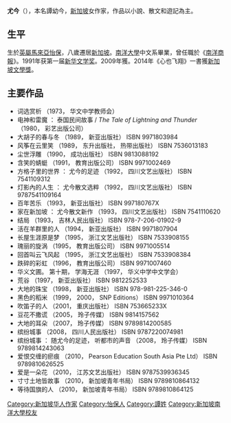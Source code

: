 {{Infobox writer
| 图像     = 
| 图像说明 = 
| 姓名     = 尤今
| 笔名     = 
| 原名     = 譚幼今
| 出生     = {{birth year and age|1950}}
| 出生地点 = [[英屬馬來亞|英屬馬來亞]][[怡保|怡保]]
| 逝世     = <!--卒年在前生年在后{{death date and age|}} 或{{death year and age| }}-->
| 逝世地点 = 
| 职业     = 作家
| 语言     = 中文、英文
| 母校     = [[南洋大學|南洋大學]]中文系
| 创作时期 = 1970年至今
| 体裁     = 小说
| 主题     = 
| 文学运动 = 
| 代表作   = 《金色袋鼠》<br>《释放快乐》<br>《心也飞翔》
| 父母     = 
| 配偶     =  <!--{{marriage|姓名|年份}} -->
| 伴侣     = 
| 子女     = 
| 亲属     = 
| 受影响于 = 
| 施影响于 = 
| 奖项     = <!--  {{Awards|award= |year= |title= }} -->
| 官方网站 = <!--  {{URL|website}} -->
| 签名     =  <!--不需要加[[file:|128px]] -->
}}
'''尤今'''（{{bd|1950年|catIdx=Tan谭}}），本名譚幼今，[[新加坡|新加坡]]女作家，作品以小說、散文和遊記為主。

==生平==
生於[[英屬馬來亞|英屬馬來亞]][[怡保|怡保]]，八歲遷居[[新加坡直辖殖民地|新加坡]]。[[南洋大學|南洋大學]]中文系畢業，曾任職於《[[南洋商報|南洋商報]]》。1991年获第一届[[新华文学奖|新华文学奖]]。2009年獲{{link-en|新加坡文化勳章|Cultural Medallion}}。2014年《心也飞翔》一書獲[[新加坡文學獎|新加坡文學獎]]。

==主要作品==
{{div col | 2}}
* 词选赏析 （1973， 华文中学教师会） 
* 电神和雷魔 ： 泰国民间故事 / ''The Tale of Lightning and Thunder'' （1980， 彩艺出版公司） 
* 大胡子的春与冬 （1989， 新亚出版社） ISBN 9971803984
* 风筝在云里笑 （1989， 东升出版社， 热带出版社） ISBN 7536013183
* 尘世浮雕 （1990， 成功出版社） ISBN 9813088192
* 含笑的蜻蜓 （1991， 教育出版公司） ISBN 9971002469
* 方格子里的世界 ： 尤今的足迹 （1992， 四川文艺出版社） ISBN 7541109312
* 灯影內的人生 ： 尤今散文选粹 （1992， 四川文艺出版社） ISBN 9787541109164
* 百年苦乐 （1993， 新亚出版社） ISBN 997180767X
* 家在新加坡 ： 尤今散文新作 （1993， 四川文艺出版社） ISBN 7541110620
* 结局 （1993， 吉林人民出版社） ISBN 978-7-206-01902-9
* 活在羊群里的人 （1994， 新亚出版社） ISBN 9971807904
* 长屋生涯原是梦 （1995， 浙江文艺出版社） ISBN 7533908155
* 瑰丽的旋涡 （1995， 教育出版公司） ISBN 9971005514
* 回首叫云飞风起 （1995， 浙江文艺出版社） ISBN 7533908384
* 跌碎的彩虹 （1996， 教育出版公司） ISBN 9971007460
* 华义文圃。 第十期， 学海无涯 （1997， 华义中学中文学会） {{oclc|426281524}} {{issn|0129-0983}}
* 荒谷 （1997， 新亚出版社） ISBN 9812252533
* 大地的珠宝 （1998， 新亚出版社） ISBN 978-981-225-346-0
* 黑色的稻米 （1999， 2000， SNP Editions） ISBN 9971010364
* 吹笛子的人 （2001， 重庆出版社） ISBN 753665233X
* 豆花不撒谎 （2005， 玲子传媒） ISBN 9814157562
* 大地的耳朵 （2007， 玲子传媒） ISBN 9789814200585
* 缤纷城事 （2008， 四川人民出版社） ISBN 9787220074981
* 缤纷城事 ： 随尤今的足迹， 听都市的声音 （2008， 玲子传媒） ISBN 9789814243063
* 爱恨交缠的瘀痕 （2010， Pearson Education South Asia Pte Ltd） ISBN 9789810626525
* 爱是一朵花 （2010， 江苏文艺出版社） ISBN 9787539936345
* 寸寸土地皆故事 （2010， 新加坡青年书局） ISBN 9789810864132
* 等待国旗的人 （2010， 新加坡青年书局） ISBN 9789810864125
{{div col end}}

{{DEFAULTSORT:Tan谭}}
[[Category:新加坡华人作家|Category:新加坡华人作家]]
[[Category:怡保人|Category:怡保人]]
[[Category:譚姓|Category:譚姓]]
[[Category:新加坡南洋大學校友|Category:新加坡南洋大學校友]]
